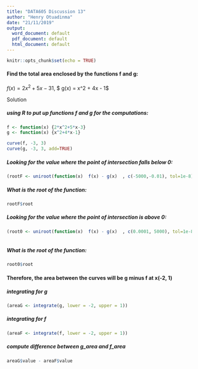```yaml
---
title: "DATA605 Discussion 13"
author: "Henry Otuadinma"
date: "21/11/2019"
output:
  word_document: default
  pdf_document: default
  html_document: default
---
```


```r
knitr::opts_chunk$set(echo = TRUE)
```

#### Find the total area enclosed by the functions f and g:

$f(x) = 2x^2 + 5x - 31$, $ g(x) = x^2 + 4x - 1$

Solution

##### using R to put up functions f and g for the computations:

```r

f <- function(x) {2*x^2+5*x-3}
g <- function(x) {x^2+4*x-1}

```


```r
curve(f, -3, 3)
curve(g, -3, 3, add=TRUE)

```

##### Looking for the value where the point of intersection falls below 0:

```r

(rootF <- uniroot(function(x)  f(x) - g(x)  , c(-5000,-0.01), tol=1e-8)) 

```

##### What is the root of the function:

```r

rootF$root

```

##### Looking for the value where the point of intersection is above 0:

```r

(root0 <- uniroot(function(x)  f(x) - g(x)  , c(0.0001, 5000), tol=1e-8))
 
```

##### What is the root of the function:

```r

root0$root

```

#### Therefore, the area between the curves will be g minus f at x(-2, 1)



##### integrating for g
```r

(areaG <- integrate(g, lower = -2, upper = 1))

```


##### integrating for f

```r

(areaF <- integrate(f, lower = -2, upper = 1))

```


##### compute difference between g_area and f_area

```r

areaG$value - areaF$value

```








